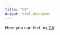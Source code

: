 ```yaml
---
title: "CV"
output: html_document
---
```



Here you can find my [CV](https://drive.google.com/file/d/1KX1JitqZ9cSKfk0jmtC9r41UZgZu16ad/view?usp=share_link).